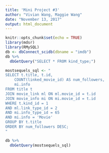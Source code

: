 ```yaml
---
title: 'Mini Project #3'
author: "Vivian Wang, Maggie Wang"
date: "November 13, 2017"
output: html_document
---
```


```r
knitr::opts_chunk$set(echo = TRUE)
library(mdsr)
library(RMySQL)
db <- dbConnect_scidb(dbname = "imdb")
db %>%
  dbGetQuery("SELECT * FROM kind_type;")
```

```r
mostsequels_sql <- "
SELECT t.title, t.id, 
	COUNT(linked_movie_id) AS num_followers, 
    mi.info
FROM title t
JOIN movie_link ml ON ml.movie_id = t.id
JOIN movie_info mi ON mi.movie_id = t.id
WHERE t.kind_id = 1
AND ml.link_type_id = 2
AND mi.info_type_id = 65
AND mi.info = 'Movie'
GROUP BY t.title
ORDER BY num_followers DESC;
"

db %>% 
  dbGetQuery(mostsequels_sql)
```

